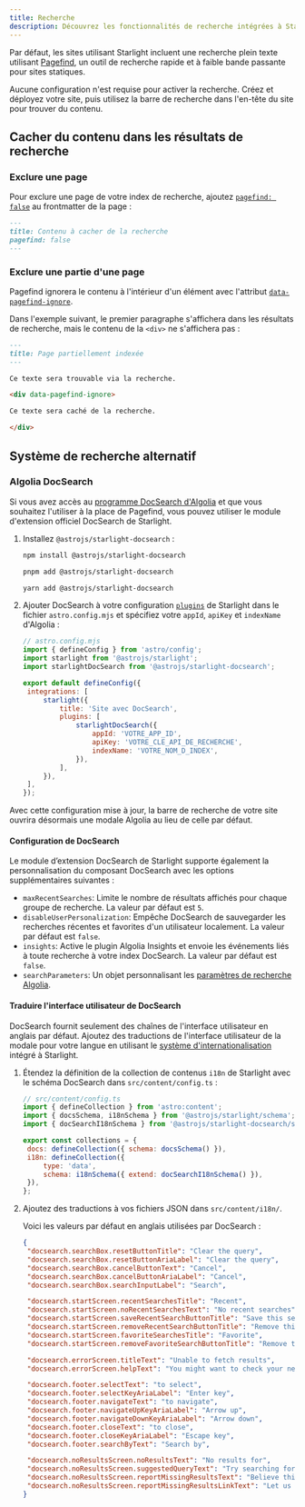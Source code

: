 ```yaml
---
title: Recherche
description: Découvrez les fonctionnalités de recherche intégrées à Starlight et comment les personnaliser.
---
```



Par défaut, les sites utilisant Starlight incluent une recherche plein texte utilisant [Pagefind](https://pagefind.app/), un outil de recherche rapide et à faible bande passante pour sites statiques.

Aucune configuration n'est requise pour activer la recherche. Créez et déployez votre site, puis utilisez la barre de recherche dans l'en-tête du site pour trouver du contenu.

## Cacher du contenu dans les résultats de recherche

### Exclure une page

Pour exclure une page de votre index de recherche, ajoutez [`pagefind: false`](/fr/reference/frontmatter/#pagefind) au frontmatter de la page :

```md title="src/content/docs/sans-recherche.md" ins={3}
---
title: Contenu à cacher de la recherche
pagefind: false
---
```

### Exclure une partie d'une page

Pagefind ignorera le contenu à l'intérieur d'un élément avec l'attribut [`data-pagefind-ignore`](https://pagefind.app/docs/indexing/#removing-individual-elements-from-the-index).

Dans l'exemple suivant, le premier paragraphe s'affichera dans les résultats de recherche, mais le contenu de la `<div>` ne s'affichera pas :

```md title="src/content/docs/resultats-partiels.md" ins="data-pagefind-ignore"
---
title: Page partiellement indexée
---

Ce texte sera trouvable via la recherche.

<div data-pagefind-ignore>

Ce texte sera caché de la recherche.

</div>
```

## Système de recherche alternatif

### Algolia DocSearch

Si vous avez accès au [programme DocSearch d'Algolia](https://docsearch.algolia.com/) et que vous souhaitez l'utiliser à la place de Pagefind, vous pouvez utiliser le module d'extension officiel DocSearch de Starlight.

<Steps>

1. Installez `@astrojs/starlight-docsearch` :

   <Tabs syncKey="pkg">

   <TabItem label="npm">

   ```sh
   npm install @astrojs/starlight-docsearch
   ```

   </TabItem>

   <TabItem label="pnpm">

   ```sh
   pnpm add @astrojs/starlight-docsearch
   ```

   </TabItem>

   <TabItem label="Yarn">

   ```sh
   yarn add @astrojs/starlight-docsearch
   ```

   </TabItem>

   </Tabs>

2. Ajouter DocSearch à votre configuration [`plugins`](/fr/reference/configuration/#plugins) de Starlight dans le fichier `astro.config.mjs` et spécifiez votre `appId`, `apiKey` et `indexName` d'Algolia :

   ```js ins={4,10-16}
   // astro.config.mjs
   import { defineConfig } from 'astro/config';
   import starlight from '@astrojs/starlight';
   import starlightDocSearch from '@astrojs/starlight-docsearch';

   export default defineConfig({
   	integrations: [
   		starlight({
   			title: 'Site avec DocSearch',
   			plugins: [
   				starlightDocSearch({
   					appId: 'VOTRE_APP_ID',
   					apiKey: 'VOTRE_CLE_API_DE_RECHERCHE',
   					indexName: 'VOTRE_NOM_D_INDEX',
   				}),
   			],
   		}),
   	],
   });
   ```

</Steps>

Avec cette configuration mise à jour, la barre de recherche de votre site ouvrira désormais une modale Algolia au lieu de celle par défaut.

#### Configuration de DocSearch

Le module d’extension DocSearch de Starlight supporte également la personnalisation du composant DocSearch avec les options supplémentaires suivantes :

- `maxRecentSearches`: Limite le nombre de résultats affichés pour chaque groupe de recherche. La valeur par défaut est `5`.
- `disableUserPersonalization`: Empêche DocSearch de sauvegarder les recherches récentes et favorites d'un utilisateur localement. La valeur par défaut est `false`.
- `insights`: Active le plugin Algolia Insights et envoie les événements liés à toute recherche à votre index DocSearch. La valeur par défaut est `false`.
- `searchParameters`: Un objet personnalisant les [paramètres de recherche Algolia](https://www.algolia.com/doc/api-reference/search-api-parameters/).

#### Traduire l'interface utilisateur de DocSearch

DocSearch fournit seulement des chaînes de l'interface utilisateur en anglais par défaut.
Ajoutez des traductions de l'interface utilisateur de la modale pour votre langue en utilisant le [système d'internationalisation](/fr/guides/i18n/#traduire-linterface-utilisateur-de-starlight) intégré à Starlight.

<Steps>

1. Étendez la définition de la collection de contenus `i18n` de Starlight avec le schéma DocSearch dans `src/content/config.ts` :

   ```js ins={4} ins=/{ extend: .+ }/
   // src/content/config.ts
   import { defineCollection } from 'astro:content';
   import { docsSchema, i18nSchema } from '@astrojs/starlight/schema';
   import { docSearchI18nSchema } from '@astrojs/starlight-docsearch/schema';

   export const collections = {
   	docs: defineCollection({ schema: docsSchema() }),
   	i18n: defineCollection({
   		type: 'data',
   		schema: i18nSchema({ extend: docSearchI18nSchema() }),
   	}),
   };
   ```

2. Ajoutez des traductions à vos fichiers JSON dans `src/content/i18n/`.

   Voici les valeurs par défaut en anglais utilisées par DocSearch :

   ```json title="src/content/i18n/en.json"
   {
   	"docsearch.searchBox.resetButtonTitle": "Clear the query",
   	"docsearch.searchBox.resetButtonAriaLabel": "Clear the query",
   	"docsearch.searchBox.cancelButtonText": "Cancel",
   	"docsearch.searchBox.cancelButtonAriaLabel": "Cancel",
   	"docsearch.searchBox.searchInputLabel": "Search",

   	"docsearch.startScreen.recentSearchesTitle": "Recent",
   	"docsearch.startScreen.noRecentSearchesText": "No recent searches",
   	"docsearch.startScreen.saveRecentSearchButtonTitle": "Save this search",
   	"docsearch.startScreen.removeRecentSearchButtonTitle": "Remove this search from history",
   	"docsearch.startScreen.favoriteSearchesTitle": "Favorite",
   	"docsearch.startScreen.removeFavoriteSearchButtonTitle": "Remove this search from favorites",

   	"docsearch.errorScreen.titleText": "Unable to fetch results",
   	"docsearch.errorScreen.helpText": "You might want to check your network connection.",

   	"docsearch.footer.selectText": "to select",
   	"docsearch.footer.selectKeyAriaLabel": "Enter key",
   	"docsearch.footer.navigateText": "to navigate",
   	"docsearch.footer.navigateUpKeyAriaLabel": "Arrow up",
   	"docsearch.footer.navigateDownKeyAriaLabel": "Arrow down",
   	"docsearch.footer.closeText": "to close",
   	"docsearch.footer.closeKeyAriaLabel": "Escape key",
   	"docsearch.footer.searchByText": "Search by",

   	"docsearch.noResultsScreen.noResultsText": "No results for",
   	"docsearch.noResultsScreen.suggestedQueryText": "Try searching for",
   	"docsearch.noResultsScreen.reportMissingResultsText": "Believe this query should return results?",
   	"docsearch.noResultsScreen.reportMissingResultsLinkText": "Let us know."
   }
   ```

</Steps>
